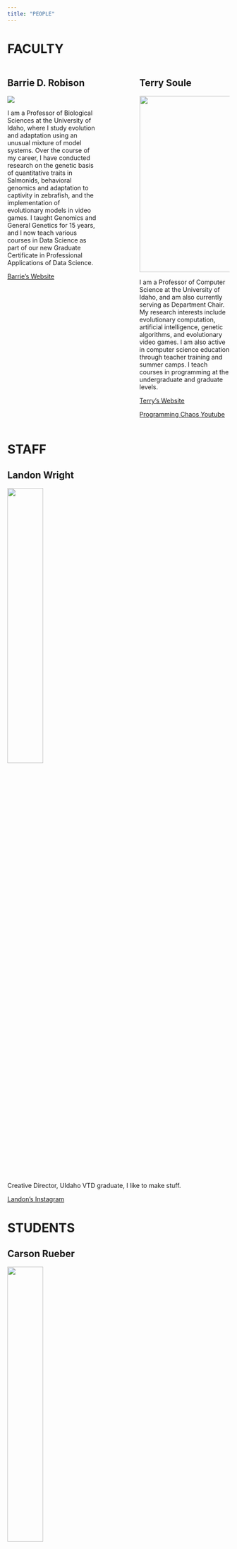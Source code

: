 ```yaml
---
title: "PEOPLE"
---
```


# FACULTY

::: columns
::: {.column width="40%"}
## Barrie D. Robison

![](Barrie.jpeg) 

I am a Professor of Biological Sciences at the University of Idaho, where I study evolution and adaptation using an unusual mixture of model systems. Over the course of my career, I have conducted research on the genetic basis of quantitative traits in Salmonids, behavioral genomics and adaptation to captivity in zebrafish, and the implementation of evolutionary models in video games. I taught Genomics and General Genetics for 15 years, and I now teach various courses in Data Science as part of our new Graduate Certificate in Professional Applications of Data Science.

[Barrie's Website](https://professorpolymorphic.github.io/RobisonWebSite/)
:::

::: {.column width="10%"}
:::

::: {.column width="40%"}
## Terry Soule

![](terry.jpg){width="400"}

I am a Professor of Computer Science at the University of Idaho, and am also currently serving as Department Chair.  My research interests include evolutionary computation, artificial intelligence, genetic algorithms, and evolutionary video games.  I am also active in computer science education through teacher training and summer camps.  I teach courses in programming at the undergraduate and graduate levels.

[Terry's Website](https://webpages.uidaho.edu/tsoule/index.html)

[Programming Chaos Youtube](https://www.youtube.com/channel/UC2rO9hEjJkjqzktvtj0ggNQ)
:::
:::

# STAFF

## Landon Wright

![](Landon.png){width="40%"}

Creative Director, UIdaho VTD graduate, I like to make stuff.

[Landon's Instagram](https://www.instagram.com/lanwri/)

# STUDENTS

## Carson Rueber

![](Carson.JPG){width="40%"}

I'm a third year student at the University of Idaho majoring in Computer Science with a Minor in French. I am the lead programmer on the [Outbreak Simulator] project, and have been working for Polymorphic Games since the summer of 2021.

[My Blog](https://blog.carsonrueber.com) [My GitHub](https://github.com/CJ5518)

## Jonna Waage

![](Jonna.jpg){width="30%"}

I am a third year undergraduate computer science major and mathematics minor at the University of Idaho. I have been a software developer with Polymorphic Games since the Fall of 2022. My current project is the [TwinStick](../Games/TwinStick/index.qmd) game, where I am working on the AI that controls the defensive [towers](../Games/TwinStick/Towers.qmd).

## Ava Rummler

![](Ava.jpg){width="40%"}

<<<<<<< HEAD
I'm an MFA Candidate and Instructor of record at the University of Idaho where I practice and teach design. My practice focuses on human interaction through different principles of User Experience design and research. My professional experience ranges from App Design to Art Direction and I'm now the I'm the UX Designer for [TwinStick](../Games/TwinStick/index.qmd)!  
=======
I'm an MFA Candidate and Instructor of record at the University of Idaho where I practice and teach design. My practice focuses on human interaction through different principles of user experience design and research. My professional experience ranges from App Design to Art Direction and I'm now  UX Designer for [TwinStick](../Games/TwinStick/index.qmd)! Here, I implement my design and research experiences to create accessible screens for TwinStick players to learn about evolution and data science.  You can see how the UI/UX of project TwinStick is coming together [here](../Games/TwinStick/UXUI.qmd)!
>>>>>>> d5ca71142af61566ccaf167db56d5c5571d66967

[Ava's Portfolio](https://avarummler.com/)

[Ava's Linkedin](https://www.linkedin.com/in/avarummler/)

## Justin Riggs

## Elisha Coad

## Kristin Martinet

# ALUMNI

Polymorphic Games has had the priveledge to work with many amazing students since we began in the summer of 2016.  We try our best to keep track of them here...  If someone is missing, please help us out by letting us know!

Darwin's Demons

Nicholas Wood
Sam Heck
Zach Yama
Mikey Huffstutler
Daniel Barney
Peter Wangler
Landon Wright
Nick Wren
Spencer Gomez
Emily Ward


Project Hastur

Nicholas Wood
Sam Heck
Landon Wright
Spencer Gomez
Thomas Haynes
Courtney Bryant
Marlan Smith
Pat Vanvorce
Cameron Perry
Tristan Lassiter
Jacob Robison



Other

Shaelyn Pearson
Luz Villagomez
Chaeun Kim
John Wisnowschi
Brenna Dace
Allessandra Kriz
Jackie Davis
Aaron Yama
Cameron Perry
Kristen Martinet

Ryan Wagoner


